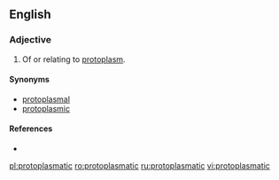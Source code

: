 ==English==

===Adjective===
{{en-adj|-}}

# {{label|en|cytology}} Of or relating to [[protoplasm]].

====Synonyms====
* [[protoplasmal]]
* [[protoplasmic]]

====References====
* {{R:Webster 1913}}

[[pl:protoplasmatic]]
[[ro:protoplasmatic]]
[[ru:protoplasmatic]]
[[vi:protoplasmatic]]